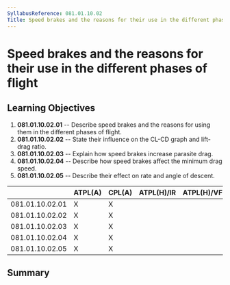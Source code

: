 ```yaml
---
SyllabusReference: 081.01.10.02
Title: Speed brakes and the reasons for their use in the different phases of flight
---
```


# Speed brakes and the reasons for their use in the different phases of flight

## Learning Objectives

1.  **081.01.10.02.01** -- Describe speed brakes and the reasons for using them
    in the different phases of flight.
2.  **081.01.10.02.02** -- State their influence on the CL-CD graph and lift-drag
    ratio.
3.  **081.01.10.02.03** -- Explain how speed brakes increase parasite drag.
4.  **081.01.10.02.04** -- Describe how speed brakes affect the minimum drag
    speed.
5.  **081.01.10.02.05** -- Describe their effect on rate and angle of descent.

|                 | ATPL(A) | CPL(A) | ATPL(H)/IR | ATPL(H)/VFR | CPL(H) | IR  | CBIR(A) |
| --------------- | ------- | ------ | ---------- | ----------- | ------ | --- | ------- |
| 081.01.10.02.01 | X       | X      |            |             |        |     |         |
| 081.01.10.02.02 | X       | X      |            |             |        |     |         |
| 081.01.10.02.03 | X       | X      |            |             |        |     |         |
| 081.01.10.02.04 | X       | X      |            |             |        |     |         |
| 081.01.10.02.05 | X       | X      |            |             |        |     |         |

## Summary
